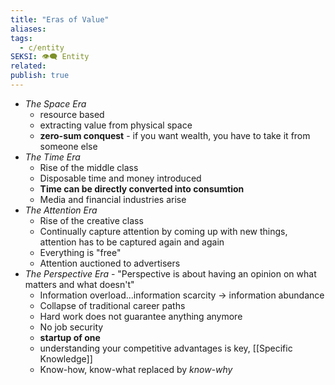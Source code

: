 ```yaml
---
title: "Eras of Value"
aliases: 
tags:
  - c/entity
SEKSI: 👁️‍🗨️ Entity
related:
publish: true
---
```

- _The Space Era_ 
	- resource based
	- extracting value from physical space
	- **zero-sum conquest** - if you want wealth, you have to take it from someone else
- _The Time Era_
	- Rise of the middle class
	- Disposable time and money introduced
	- **Time can be directly converted into consumtion**
	- Media and financial industries arise
- _The Attention Era_
	- Rise of the creative class
	- Continually capture attention by coming up with new things, attention has to be captured again and again
	- Everything is "free"
	- Attention auctioned to advertisers
- _The Perspective Era_ - "Perspective is about having an opinion on what matters and what doesn't"
	- Information overload...information scarcity -> information abundance
	- Collapse of traditional career paths
	- Hard work does not guarantee anything anymore
	- No job security
	- **startup of one**
	- understanding your competitive advantages is key, [[Specific Knowledge]]
	- Know-how, know-what replaced by _know-why_
